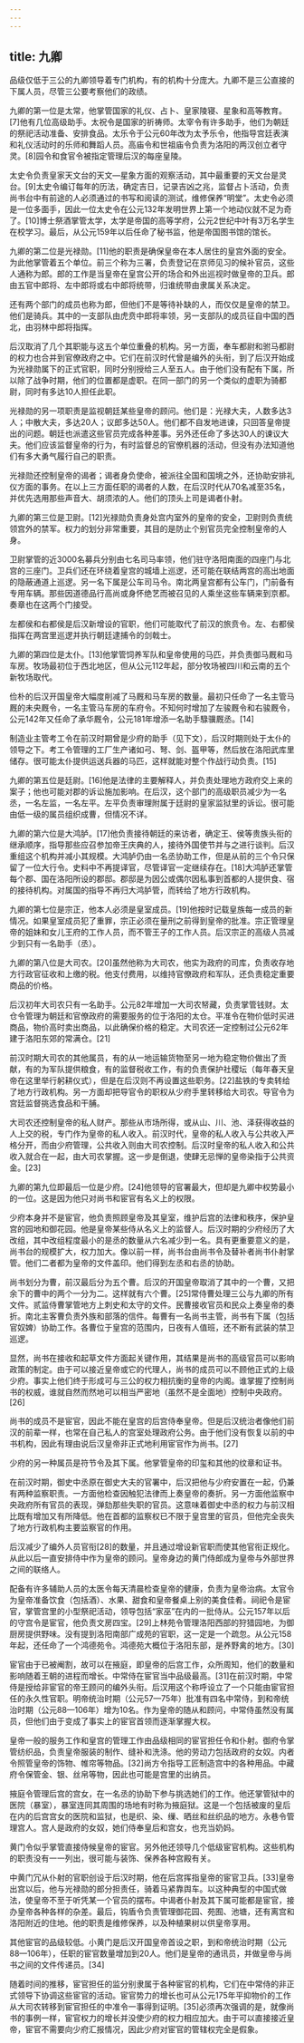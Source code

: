 ```yaml
---
---
---
```

title: 九卿
---



品级仅低于三公的九卿领导着专门机构，有的机构十分庞大。九卿不是三公直接的下属人员，尽管三公要考察他们的政绩。

九卿的第一位是太常，他掌管国家的礼仪、占卜、皇家陵寝、星象和高等教育。[7]他有几位高级助手。太祝令是国家的祈祷师。太宰令有许多助手，他们为朝廷的祭祀活动准备、安排食品。太乐令于公元60年改为太予乐令，他指导宫廷表演和礼仪活动时的乐师和舞蹈人员。高庙令和世祖庙令负责为洛阳的两汉创立者守灵。[8]园令和食官令被指定管理后汉的每座皇陵。

太史令负责皇家天文台的天文—星象方面的观察活动，其中最重要的天文台是灵台。[9]太史令编订每年的历法，确定吉日，记录吉凶之兆，监督占卜活动，负责尚书台中有前途的人必须通过的书写和阅读的测试，维修保养“明堂”。太史令必须是一位多面手，因此一位太史令在公元132年发明世界上第一个地动仪就不足为奇了。[10]博士祭酒掌管太学，太学是帝国的高等学府，公元2世纪中叶有3万名学生在校学习。最后，从公元159年以后任命了秘书监，他是帝国图书馆的馆长。

九卿的第二位是光禄勋。[11]他的职责是确保皇帝在本人居住的皇宫外面的安全。为此他掌管着五个单位。前三个称为三署，负责登记在京师见习的候补官员，这些人通称为郎。郎的工作是当皇帝在皇宫公开的场合和外出巡视时做皇帝的卫兵。郎由五官中郎将、左中郎将或右中郎将统带，归谁统带由隶属关系决定。

还有两个部门的成员也称为郎，但他们不是等待补缺的人，而仅仅是皇帝的禁卫。他们是骑兵。其中的一支部队由虎贲中郎将率领，另一支部队的成员征自中国的西北，由羽林中郎将指挥。

后汉取消了几个其职能与这五个单位重叠的机构。另一方面，奉车都尉和驸马都尉的权力也合并到官僚政府之中。它们在前汉时代曾是编外的头衔，到了后汉开始成为光禄勋属下的正式官职，同时分别授给三人至五人。由于他们没有配有下属，所以除了战争时期，他们的位置都是虚职。在同一部门的另一个类似的虚职为骑都尉，同时有多达10人担任此职。

光禄勋的另一项职责是监视朝廷某些皇帝的顾问。他们是：光禄大夫，人数多达3人；中散大夫，多达20人；议郎多达50人。他们都不自发地进谏，只回答皇帝提出的问题。朝廷也派遣这些官员完成各种差事。另外还任命了多达30人的谏议大夫。他们应该监督皇帝的行为，有时监督总的官僚机器的活动，但没有办法知道他们有多大勇气履行自己的职责。

光禄勋还控制皇帝的谒者；谒者身负使命，被派往全国和国境之外，还协助安排礼仪方面的事务。在以上三方面任职的谒者的人数，在后汉时代从70名减至35名，并优先选用那些声音大、胡须浓的人。他们的顶头上司是谒者仆射。

九卿的第三位是卫尉。[12]光禄勋负责身处宫内室外的皇帝的安全，卫尉则负责统领宫外的禁军。权力的划分非常重要，其目的是防止个别官员完全控制皇帝的人身。

卫尉掌管的近3000名募兵分别由七名司马率领，他们驻守洛阳南面的四座门与北宫的三座门。卫兵们还在环绕着皇宫的城墙上巡逻，还可能在联结两宫的高出地面的隐蔽通道上巡逻。另一名下属是公车司马令。南北两皇宫都有公车门，门前备有专用车辆。那些因道德品行高尚或身怀绝艺而被召见的人乘坐这些车辆来到京都。奏章也在这两个门接受。

左都侯和右都侯是后汉新增设的官职，他们可能取代了前汉的旅贲令。左、右都侯指挥在两宫里巡逻并执行朝廷逮捕令的剑戟士。

九卿的第四位是太仆。[13]他掌管饲养军队和皇帝使用的马匹，并负责御马厩和马车房。牧场最初位于西北地区，但从公元112年起，部分牧场被四川和云南的五个新牧场取代。

俭朴的后汉开国皇帝大幅度削减了马厩和马车房的数量。最初只任命了一名主管马厩的未央厩令，一名主管马车房的车府令。不知何时增加了左骏厩令和右骏厩令，公元142年又任命了承华厩令，公元181年增添一名助手騄骥厩丞。[14]

制造业主管考工令在前汉时期曾是少府的助手（见下文），后汉时期则处于太仆的领导之下。考工令管理的工厂生产诸如弓、弩、剑、盔甲等，然后放在洛阳武库里储存。很可能太仆提供运送兵器的马匹，这样就能对整个作战行动负责。[15]

九卿的第五位是廷尉。[16]他是法律的主要解释人，并负责处理地方政府交上来的案子；他也可能对郡的诉讼施加影响。在后汉，这个部门的高级职员减少为一名丞，一名左监，一名左平。左平负责审理附属于廷尉的皇家监狱里的诉讼。很可能由低一级的属员组织成曹，但情况不详。

九卿的第六位是大鸿胪。[17]他负责接待朝廷的来访者，确定王、侯等贵族头衔的继承顺序，指导那些应召参加帝王庆典的人，接待外国使节并与之进行谈判。后汉重组这个机构并减小其规模。大鸿胪仍由一名丞协助工作，但是从前的三个令只保留了一位大行令。史料中不再提译官，尽管译官一定继续存在。[18]大鸿胪还掌管每个郡、国在洛阳所设的郡邸。郡邸是为因公或偶尔因私事到首都的人提供食、宿的接待机构。对属国的指导不再归大鸿胪管，而转给了地方行政机构。

九卿的第七位是宗正，他本人必须是皇室成员。[19]他按时记载皇族每一成员的新情况。如果皇室成员犯了重罪，宗正必须在量刑之前得到皇帝的批准。宗正管理皇帝的姐妹和女儿王府的工作人员，而不管王子的工作人员。后汉宗正的高级人员减少到只有一名助手（丞）。

九卿的第八位是大司农。[20]虽然他称为大司农，他实为政府的司库，负责收存地方行政官征收和上缴的税。他支付费用，以维持官僚政府和军队，还负责稳定重要商品的价格。

后汉初年大司农只有一名助手。公元82年增加一大司农帑藏，负责掌管钱财。太仓令管理为朝廷和官僚政府的需要服务的位于洛阳的太仓。平准令在物价低时买进商品，物价高时卖出商品，以此确保价格的稳定。大司农还一定控制过公元62年建于洛阳东郊的常满仓。[21]

前汉时期大司农的其他属员，有的从一地运输货物至另一地为稳定物价做出了贡献，有的为军队提供粮食，有的监督税收工作，有的负责保护社稷坛（每年春天皇帝在这里举行躬耕仪式），但是在后汉则不再设置这些职务。[22]盐铁的专卖转给了地方行政机构。另一方面却把导官令的职权从少府手里转移给大司农。导官令为宫廷监督挑选食品和干脯。

大司农还控制皇帝的私人财产。那些从市场所得，或从山、川、池、泽获得收益的人上交的税，专门作为皇帝的私人收入。前汉时代，皇帝的私人收入与公共收入严格分开，而由少府管理，公共收入则由大司农控制。后汉时皇帝的私人收入和公共收入就合在一起，由大司农掌握。这一步是倒退，使肆无忌惮的皇帝染指于公共资金。[23]

九卿的第九位即最后一位是少府。[24]他领导的官署最大，但却是九卿中权势最小的一位。这是因为他只对尚书和宦官有名义上的权限。

少府本身并不是宦官，他负责照顾皇帝及其皇室，维护后宫的法律和秩序，保护皇宫的园地和御花园。他是皇帝某些侍从名义上的监督人。后汉时期的少府经历了大改组，其中改组程度最小的是丞的数量从六名减少到一名。具有更重要意义的是，尚书台的规模扩大，权力加大。像以前一样，尚书台由尚书令及替补者尚书仆射掌管。他们二者都为皇帝的文件盖印。他们得到左丞和右丞的协助。

尚书划分为曹，前汉最后分为五个曹。后汉的开国皇帝取消了其中的一个曹，又把余下的曹中的两个一分为二。这样就有六个曹。[25]常侍曹处理三公与九卿的所有文件。贰监侍曹掌管地方上刺史和太守的文件。民曹接收官员和民众上奏皇帝的奏折。南北主客曹负责外族和部落的信件。每曹有一名尚书主管，尚书有下属（包括官奴婢）协助工作。各曹位于皇宫的范围内，日夜有人值班，还不断有武装的禁卫巡逻。

显然，尚书在接收和起草文件方面起关键作用，其结果是尚书的高级官员可以影响政策的制定。由于可以接近皇帝或它的代理人，尚书的成员可以不顾他正式的上级少府。事实上他们终于形成可与三公的权力相抗衡的皇帝的内阁。谁掌握了控制尚书的权威，谁就自然而然地可以相当严密地（虽然不是全面地）控制中央政府。[26]

尚书的成员不是宦官，因此不能在皇宫的后宫侍奉皇帝。但是后汉统治者像他们前汉的前辈一样，也常在自己私人的宫室处理政府公务。由于他们没有恢复以前的中书机构，因此有理由说后汉皇帝非正式地利用宦官作为尚书。[27]

少府的另一种属员是符节令及其下属。他掌管皇帝的印玺和其他的纹章和证书。

在前汉时期，御史中丞原在御史大夫的官署中，后汉把他与少府安置在一起，仍兼有两种监察职责。一方面他检查因触犯法律而上奏皇帝的奏折。另一方面他监察中央政府所有官员的表现，弹劾那些失职的官员。这意味着御史中丞的权力与前汉相比既有增加又有所降低。他在首都的监察权已不限于皇宫里的官员，但他完全丧失了地方行政机构主要监察官的作用。

后汉减少了编外人员官衔[28]的数量，并且通过增设新官职而使其他官衔正规化。从此以后一直安排侍中作为皇帝的顾问。皇帝身边的黄门侍郎成为皇帝与外部世界之间的联络人。

配备有许多辅助人员的太医令每天清晨检查皇帝的健康，负责为皇帝治病。太官令为皇帝准备饮食（包括酒）、水果、甜食和皇帝餐桌上别的美食佳肴。祠祀令是宦官，掌管宫里的小型祭祀活动，领导包括“家巫”在内的一批侍从。公元157年以后的守宫令是宦官，他负责文房四宝。[29]上林苑令管理洛阳西部的狩猎园地，为御厨房提供野味。没有提到洛阳南部广成苑的官职，这一定是一个疏忽。从公元158年起，还任命了一个鸿德苑令。鸿德苑大概位于洛阳东部，是养野禽的地方。[30]

宦官由于已被阉割，故可以在掖庭，即皇帝的后宫工作，众所周知，他们的数量和影响随着王朝的进程而增长。中常侍在宦官当中品级最高。[31]在前汉时期，中常侍是授给非宦官的帝王顾问的编外头衔。后汉用这个称呼设立了一个只能由宦官担任的永久性官职。明帝统治时期（公元57—75年）批准有四名中常侍，到和帝统治时期（公元88—106年）增为10名。作为皇帝的随从和顾问，中常侍虽然没有属员，但他们由于变成了事实上的宦官首领而逐渐掌握大权。

皇帝一般的服务工作和皇宫的管理工作由品级相同的宦官担任令和仆射。御府令掌管纺织品，负责皇帝服装的制作、缝补和洗涤。他的劳动力包括政府的女奴。内者令照管皇帝的饰物、帷帘等物品。[32]尚方令指导工匠制造宫中的各种用品。中藏府令保管金、银、丝帛等物，因此也可能是宫里的出纳员。

掖庭令管理后宫的宫女，在一名丞的协助下参与挑选她们的工作。他还掌管狱中的医院（暴室），暴室连同其周围的场地有时称为掖庭狱。这是一个包括被废的皇后在内的后宫宫女的医院和监狱，也是织、染、缫、晒丝和丝织品的地方。永巷令管理宫人。宫人是政府的女奴，她们侍奉皇后和宫女，也充当奶妈。

黄门令似乎掌管直接侍候皇帝的宦官。另外他还领导几个低级宦官机构。这些机构的职责没有一一列出，很可能与装饰、保养各种宫殿有关。

中黄门冗从仆射的官职创设于后汉时期，他在后宫挥指皇帝的宦官卫兵。[33]皇帝出宫以后，他与光禄勋的郎分担责任，骑着马紧靠舆车。以这种典型的中国式做法，使皇帝不至于听凭某一个官员的摆布。中谒者仆射及其下属可能都是宦官，接办皇帝各种各样的杂差。最后，钩盾令负责管理御花园、苑囿、池塘，还有离宫和洛阳附近的住地。他的职责是维修保养，以及种植果树以供皇帝享用。

其他宦官的品级较低。小黄门是后汉开国皇帝首设之职，到和帝统治时期（公元88—106年），任职的宦官数量增加到20人。他们是皇帝的通讯员，并做皇帝与尚书之间的文件传递员。[34]

随着时间的推移，宦官担任的监分别隶属于各种宦官的机构，它们在中常侍的非正式领导下协调这些宦官的活动。宦官势力的增长也可从公元175年平抑物价的工作从大司农转移到宦官担任的中准令一事得到证明。[35]必须再次强调的是，就像尚书的事例一样，宦官权力的增长并没使少府的权力相应加大。由于可以直接接近皇帝，宦官不需要向少府汇报情况，因此少府对宦官的管辖权完全是假象。